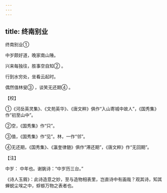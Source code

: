 ```yaml
---
---
---
```

title: 终南别业
---



终南别业①


中岁颇好道，晚家南山陲。

兴来每独往，胜事空自知② 。

行到水穷处，坐看云起时。

偶然值林叟③ ，谈笑无还期④ 。

【校】

①《河岳英灵集》、《文苑英华》、《唐文粹》俱作“入山寄城中故人”，《国秀集》作“初至山中”。

②空，《国秀集》作“只”。

③值，《国秀集》作“见”。林，一作“邻”。

④无还期，《国秀集》、《瀛奎律髄》俱作“滞还期”，《唐文粹》作“无回期”。

【注】

中岁： 中年也。谢朓诗：“中岁历三台。”

《诗人玉屑》：此诗造意之妙，至与造物相表里，岂直诗中有画哉？观其诗，知其蝉蜕尘埃之中，蜉蝣万物之表者也。